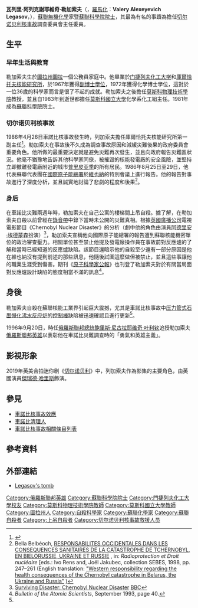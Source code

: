 {{NoteTA
|G1 = 核能
|1 = zh-cn:阿列克谢耶维奇; zh-hk:亞歷克賽耶維奇; zh-tw:亞歷克賽耶維奇;
|2 = zh-cn:列加索夫; zh-hk:勒加索夫; zh-tw:列加索夫;
|3 = zh-cn:切尔诺贝利; zh-hk:切爾諾貝爾; zh-tw:車諾比;
|4 = zh-cn:门捷列夫; zh-hk:門捷列夫; zh-tw:門得列夫;
|5 = zh-cn:鲍里斯; zh-tw:鮑利斯;
|6 = zh-cn:叶利钦; zh-sg:耶尔辛; zh-tw:葉爾辛; zh-hk:葉利欽;
|7 = zh-cn:普里皮亚季; zh-tw:普里比亞特;
|8 = zh-cn:国际原子能机构; zh-hk:國際原子能機構; zh-sg:国际原子能机构; zh-tw:國際原子能總署;
}}
{{Infobox person
|name              = 瓦列里·勒加索夫<br>{{lang|ru|Валерий Легасов}}
|image             = Valeri Legasov.jpg
|image_size       = 180px
|caption           = 瓦列里·勒加索夫
|birth_date        = {{birth date|1936|9|1|df=yes}}
|birth_place       = {{USSR}}[[圖拉州|圖拉州]][[圖拉_(圖拉州)|圖拉]]
|death_date        = {{death date and age|1988|4|27|1936|9|1}}
|death_place       = {{USSR}}[[莫斯科|莫斯科]]
|burial_place      = {{RUS}}[[新圣女公墓|新圣女公墓]]
|residence         = 
|citizenship       = {{USSR}}
|nationality       = 
|party             = {{CPS}}
|ethnicity         = 
|field             = 無機化學家
|work_institutions = [[莫斯科物理技術學院|莫斯科物理技術學院]]<br>[[莫斯科國立大學|莫斯科國立大學]]<br>[[庫爾恰托夫研究所|庫爾恰托夫核能研究所]]
|alma_mater        = [[门捷列夫化工大学|门捷列夫化工大学]]<br>[[庫爾恰托夫研究所|庫爾恰托夫核能研究所]]
|doctoral_advisor  = 
|doctoral_students = 
|known_for         = 
|author_abbrev_bot = 
|author_abbrev_zoo = 
|influences        = 
|influenced        = 
|award            = [[蘇聯科學院|蘇聯科學院]]院士<br>[[俄羅斯聯邦英雄|俄羅斯聯邦英雄]]（追授）<br>{{列宁勋章}} {{十月革命勋章}} {{劳动红旗勋章}} {{列宁奖}} {{苏联国家奖}}
|religion          = 
|footnotes         = 
|signature         =
}}

'''瓦列里·阿列克謝耶維奇·勒加索夫'''（{{lang-ru|'''Валерий Алексеевич Легасов'''}}，[[俄語羅馬化|羅馬化]]：'''Valery Alexeyevich Legasov'''，{{bd|1936年|9月1日|1988年|4月27日|catIdx=Legasov}}），[[蘇聯|蘇聯]][[無機化學|無機化學]]家暨[[蘇聯科學院|蘇聯科學院]][[院士|院士]]，其最為有名的事蹟為擔任[[切尔诺贝利核事故|切尔诺贝利核事故]]調查委員會主任委員。

== 生平 ==
=== 早年生活與教育 ===
勒加索夫生於[[圖拉州|圖拉州]][[圖拉_(圖拉州)|圖拉]]一個公務員家庭中。他畢業於[[门捷列夫化工大学|门捷列夫化工大学]]和[[庫爾恰托夫研究所|庫爾恰托夫核能研究所]]，於1967年獲得[[副博士學位|副博士學位]]，1972年獲得化學博士學位，這對於一位36歲的科學家而言是很了不起的成就。勒加索夫之後擔任[[莫斯科物理技術學院|莫斯科物理技術學院]]教授，並且自1983年到逝世都擔任[[莫斯科國立大學|莫斯科國立大學]]化學系化工組主任。1981年成為[[蘇聯科學院|蘇聯科學院]]院士。

=== 切尔诺贝利核事故 ===
1986年4月26日車諾比核事故發生時，列加索夫擔任庫爾恰托夫核能研究所第一副主任<ref>{{Cite web |url=http://ukrweekly.com/archive/pdf3/2003/The_Ukrainian_Weekly_2003-04.pdf |title=The Ukrainian Weekly, page 2, Sunday January 26, 2003 |access-date=2013-05-15 |archive-url=https://web.archive.org/web/20120218124516/http://ukrweekly.com/archive/pdf3/2003/The_Ukrainian_Weekly_2003-04.pdf |archive-date=2012-02-18 |dead-url=no }}</ref>。勒加索夫在事故後不久成為調查事故原因和減緩災難後果的政府委員會重要角色。他所做的最重要決定就是避免災難再次發生，並且向政府報告災難區狀況。他毫不猶豫地告訴其他科學家同僚，被摧毀的核能發電廠的安全風險，並堅持立即撤離發電廠附近的城市[[普里皮亚季|普里皮亚季]]的所有居民。1986年8月25日至29日，他代表蘇聯代表團在[[國際原子能總署|國際原子能總署]]於[[維也納|維也納]]的特別會議上進行報告。他的報告對事故進行了深度分析，並且誠實地討論了悲劇的程度和後果<ref>Bella Belbéoch, [http://www.unige.ch/sebes/textes/1998/98BelbeochB.html RESPONSABILITES OCCIDENTALES DANS LES CONSEQUENCES SANITAIRES DE LA CATASTROPHE DE TCHERNOBYL, EN BIELORUSSIE, UKRAINE ET RUSSIE] {{Wayback|url=http://www.unige.ch/sebes/textes/1998/98BelbeochB.html |date=20110927011526 }}, in: ''Radioprotection et Droit nucléaire'' [eds.: Ivo Rens and, Joël Jakubec, collection SEBES, 1998, pp. 247–261 (English translation: [http://ru.indymedia.org/usermedia/text/10/western_responsability.html "Western responsibility regarding the health consequences of the Chernobyl catastrophe in Belarus, the Ukraine and Russia"] {{webarchive|url=https://web.archive.org/web/20110726002457/http://ru.indymedia.org/usermedia/text/10/western_responsability.html |date=2011-07-26 }})</ref>。

=== 身后 ===
在車諾比災難兩週年時，勒加索夫在自己公寓的樓梯間上吊自殺。據了解，在勒加索夫自殺以前曾經在[[錄音帶|錄音帶]]中錄下當時未公開的災難真相。根據[[英國廣播公司|英國廣播公司]]電視電影節目《Chernobyl Nuclear Disaster》的分析（劇中他的角色由演員[[阿德里安·埃德蒙森|阿德里安·埃德蒙森]]扮演）<ref name=BBCdisaster>[http://www.imdb.com/title/tt0775665/ Surviving Disaster: Chernobyl Nuclear Disaster] {{Wayback|url=http://www.imdb.com/title/tt0775665/ |date=20160513182504 }}[[BBC|BBC]]</ref>，勒加索夫宣稱他向國際原子能總署的報告遭到蘇聯核能機密單位的政治審查壓力。相關單位甚至禁止他提及發電廠操作員在事故前對反應爐的了解和當時已經知道的反應爐缺陷。該節目還暗示他的自殺至少還有一部分原因是他在維也納沒有提到前述的那些訊息，他隨後試圖這麼做但被禁止，並且這些事讓他的職業生涯受到傷害。期刊《[[原子科學家公報|原子科學家公報]]》也刊登了勒加索夫對於有關當局面對反應爐設計缺陷的態度相當不滿的訊息<ref>''Bulletin of the Atomic Scientists'', September 1993, page 40.</ref>。

== 身後 ==
勒加索夫自殺在蘇聯核能工業界引起巨大震撼，尤其是車諾比核事故中[[压力管式石墨慢化沸水反应炉|压力管式石墨慢化沸水反应炉]]的[[控制棒|控制棒]]缺陷被迅速確認且進行更新<ref name=BBCdisaster />。

1996年9月20日，時任[[俄羅斯聯邦總統|俄羅斯聯邦總統]][[鲍里斯·尼古拉耶维奇·叶利钦|鲍里斯·尼古拉耶维奇·叶利钦]]追授勒加索夫[[俄羅斯聯邦英雄|俄羅斯聯邦英雄]]以表彰他在車諾比災難調查時的「勇氣和英雄主義」。
== 影視形象 ==
2019年英美合拍迷你剧《[[切尔诺贝利_(迷你剧)|切尔诺贝利]]》中，列加索夫作為影集的主要角色，由英國演員[[傑瑞德·哈里斯|傑瑞德·哈里斯]]飾演。

== 參見 ==
* [[車諾比核事故效應|車諾比核事故效應]]
* [[車諾比清理人|車諾比清理人]]
* [[車諾比核事故相關條目列表|車諾比核事故相關條目列表]]

== 參考資料 ==
{{Reflist}}

== 外部連結 ==
* [http://novodevichye.com/legasov/ Legasov's tomb] {{Wayback|url=http://novodevichye.com/legasov/ |date=20090207002712 }}

{{Authority control}}
{{DEFAULTSORT:Legasov, Valery}}
[[Category:俄羅斯聯邦英雄|Category:俄羅斯聯邦英雄]]
[[Category:蘇聯科學院院士|Category:蘇聯科學院院士]]
[[Category:門捷列夫化工大學校友|Category:門捷列夫化工大學校友]]
[[Category:莫斯科物理技術學院教師|Category:莫斯科物理技術學院教師]]
[[Category:莫斯科國立大學教師|Category:莫斯科國立大學教師]]
[[Category:圖拉州人|Category:圖拉州人]]
[[Category:自殺科學家|Category:自殺科學家]]
[[Category:蘇聯化學家|Category:蘇聯化學家]]
[[Category:蘇聯自殺者|Category:蘇聯自殺者]]
[[Category:上吊自殺者|Category:上吊自殺者]]
[[Category:切尔诺贝利核事故救援人员|Category:切尔诺贝利核事故救援人员]]
